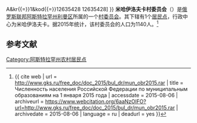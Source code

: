 {{Infobox Settlement
| official_name = 米哈伊洛夫卡村委员会
| native_name = Михайловский сельсовет
| settlement_type = [[村委员会|村委员会]]
| subdivision_type = [[国家|国家]]
| subdivision_type1 = [[俄罗斯行政区划|州]]
| subdivision_type2 = [[区_(苏联)|区]]
| subdivision_name = {{RUS}}
| subdivision_name1 = [[阿斯特拉罕州|阿斯特拉罕州]]
| subdivision_name2 = [[利曼区|利曼区]]
| seat_type = 行政中心
| seat = 米哈伊洛夫卡
| population_as_of=2015
| population_footnotes = <ref name=stat />
| population_total = 1140
| coordinates_display = inline,title
| latd = 45 | latm = 55 | lats = 29 | latNS = N
| longd = 47 | longm = 07 | longs = 05 | longEW = E
| timezone = [[萨马拉时间|MSK+1]]
| utc_offset = +4
| blank_name = [[俄罗斯市政土地区划代码|OKTMO编码]]
| blank_info = [http://classif.spb.ru/classificators/view/tma.php?st{{=}}A&kr{{=}}1&kod{{=}}12635428 12635428]
}}
'''米哈伊洛夫卡村委员会'''（{{lang-ru|Михайловский сельсовет}}）是[[俄罗斯联邦|俄罗斯联邦]][[阿斯特拉罕州|阿斯特拉罕州]][[利曼区|利曼区]]所属的一个[[村委员会|村委员会]]。其下辖有1个[[居民点|居民点]]，行政中心为米哈伊洛夫卡。据2015年统计，该村委员会的人口为1140人。<ref name=stat>{{ cite web | url = http://www.gks.ru/free_doc/doc_2015/bul_dr/mun_obr2015.rar | title = Численность населения Российской Федерации по муниципальным образованиям на 1 января 2015 года | accessdate = 2015-08-06 | archiveurl = https://www.webcitation.org/6aaNzOlFO?url=http://www.gks.ru/free_doc/doc_2015/bul_dr/mun_obr2015.rar | archivedate = 2015-08-06 | language = ru | deadurl = yes }}</ref>

== 参考文献 ==
{{reflist}}

{{Russia-stub}}

[[Category:阿斯特拉罕州农村居民点|Category:阿斯特拉罕州农村居民点]]